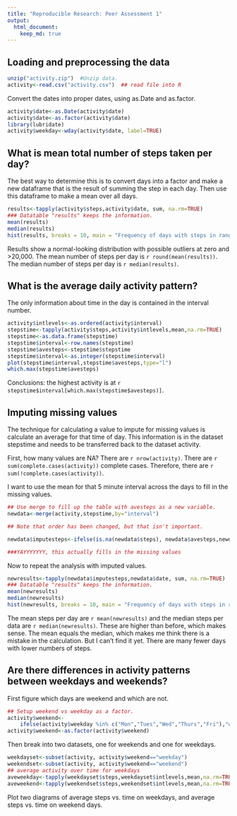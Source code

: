```yaml
---
title: "Reproducible Research: Peer Assessment 1"
output: 
  html_document:
    keep_md: true
---
```



## Loading and preprocessing the data

```r
unzip("activity.zip")  #Unzip data.
activity<-read.csv("activity.csv")  ## read file into R
```

Convert the dates into proper dates, using as.Date and as.factor.

```r
activity$date<-as.Date(activity$date)
activity$date<-as.factor(activity$date)
library(lubridate)
activity$weekday<-wday(activity$date, label=TRUE)
```
## What is mean total number of steps taken per day?

The best way to determine this is to convert days into a factor and make a new dataframe that is the result of summing the step in each day. Then use this dataframe to make a mean over all days.

```r
results<-tapply(activity$steps,activity$date, sum, na.rm=TRUE)
### Datatable "results" keeps the information.
mean(results)
median(results)
hist(results, breaks = 10, main = "Frequency of days with steps in range")
```

Results show a normal-looking distribution with possible outliers at zero and >20,000. The mean number of steps per day is `r round(mean(results))`. The median number of steps per day is `r median(results)`.

## What is the average daily activity pattern?

The only information about time in the day is contained in the interval number. 

```r
activity$intlevels<-as.ordered(activity$interval)
stepstime<-tapply(activity$steps,activity$intlevels,mean,na.rm=TRUE)
stepstime<-as.data.frame(stepstime)
stepstime$interval<-row.names(stepstime)
stepstime$avesteps<-stepstime$stepstime
stepstime$interval<-as.integer(stepstime$interval)
plot(stepstime$interval,stepstime$avesteps,type="l")
which.max(stepstime$avesteps)
```
Conclusions: the highest activity is at `r stepstime$interval[which.max(stepstime$avesteps)]`.


## Imputing missing values

The technique for calculating a value to impute for missing values is calculate an average for that time of day. This information is in the dataset stepstime and needs to be transferred back to the dataset activity. 

First, how many values are NA?
There are `r nrow(activity)`. There are `r sum(complete.cases(activity))` complete cases. Therefore, there are `r sum(!complete.cases(activity))`.  

I want to use the mean for that 5 minute interval across the days to fill in the missing values.

```r
## Use merge to fill up the table with avesteps as a new variable.
newdata<-merge(activity,stepstime,by="interval")

## Note that order has been changed, but that isn't important.

newdata$imputesteps<-ifelse(is.na(newdata$steps), newdata$avesteps,newdata$steps)

###YAYYYYYYY, this actually fills in the missing values
```


Now to repeat the analysis with imputed values.

```r
newresults<-tapply(newdata$imputesteps,newdata$date, sum, na.rm=TRUE)
### Datatable "results" keeps the information.
mean(newresults)
median(newresults)
hist(newresults, breaks = 10, main = "Frequency of days with steps in range")
```


The mean steps per day are `r mean(newresults)` and the median steps per data are `r median(newresults)`.  These are higher than before, which makes sense. The mean equals the median, which makes me think there is a mistake in the calculation. But I can't find it yet. There are many fewer days with lower numbers of steps. 

## Are there differences in activity patterns between weekdays and weekends?

First figure which days are weekend and which are not. 

```r
## Setup weekend vs weekday as a factor.
activity$weekend<-
    ifelse(activity$weekday %in% c("Mon","Tues","Wed","Thurs","Fri"),"weekday","weekend")
activity$weekend<-as.factor(activity$weekend)
```

Then break into two datasets, one for weekends and one for weekdays.

```r
weekdayset<-subset(activity, activity$weekend=="weekday")
weekendset<-subset(activity, activity$weekend=="weekend")
## average activity over time for weekdays
aveweekday<-tapply(weekdayset$steps,weekdayset$intlevels,mean,na.rm=TRUE)
aveweekend<-tapply(weekendset$steps,weekendset$intlevels,mean,na.rm=TRUE)
```

Plot two diagrams of average steps vs. time on weekdays, and average steps vs. time on weekend days.



